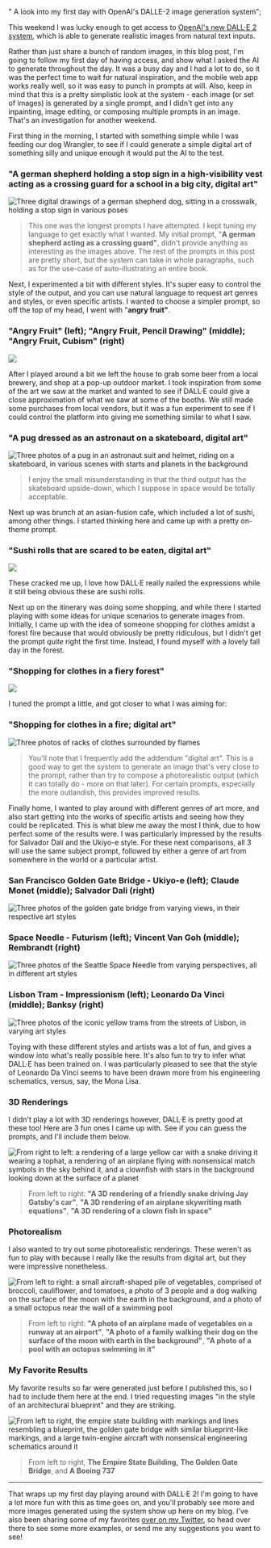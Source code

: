   " A look into my first day with OpenAI's DALLE-2 image generation system";

This weekend I was lucky enough to get access to [OpenAI's new DALL·E 2 system](https://openai.com/dall-e-2/ "DALL·E 2"), which is able to generate realistic images from natural text inputs.

Rather than just share a bunch of random images, in this blog post, I'm going to follow my first day of having access, and show what I asked the AI to generate throughout the day. It was a busy day and I had a lot to do, so it was the perfect time to wait for natural inspiration, and the mobile web app works really well, so it was easy to punch in prompts at will. Also, keep in mind that this is a pretty simplistic look at the system - each image (or set of images) is generated by a single prompt, and I didn't get into any inpainting, image editing, or composing multiple prompts in an image. That's an investigation for another weekend.

First thing in the morning, I started with something simple while I was feeding our dog Wrangler, to see if I could generate a simple digital art of something silly and unique enough it would put the AI to the test.

### "A german shepherd holding a stop sign in a high-visibility vest acting as a crossing guard for a school in a big city, digital art"

![Three digital drawings of a german shepherd dog, sitting in a crosswalk, holding a stop sign in various poses](openai-post:image-1.png?hideShadow "A german shepherd holding a stop sign in a high-visibility vest acting as a crossing guard for a school in a big city, digital art")

> This one was the longest prompts I have attempted. I kept tuning my language to get exactly what I wanted. My initial prompt, "**A german shepherd acting as a crossing guard"**, didn't provide anything as interesting as the images above. The rest of the prompts in this post are pretty short, but the system can take in whole paragraphs, such as for the use-case of auto-illustrating an entire book.

Next, I experimented a bit with different styles. It's super easy to control the style of the output, and you can use natural language to request art genres and styles, or even specific artists. I wanted to choose a simpler prompt, so off the top of my head, I went with "**angry fruit"**.

### "Angry Fruit" (left); "Angry Fruit, Pencil Drawing" (middle); "Angry Fruit, Cubism" (right)

![](openai-post:image-2.png?hideShadow)

After I played around a bit we left the house to grab some beer from a local brewery, and shop at a pop-up outdoor market. I took inspiration from some of the art we saw at the market and wanted to see if DALL·E could give a close approximation of what we saw at some of the booths. We still made some purchases from local vendors, but it was a fun experiment to see if I could control the platform into giving me something similar to what I saw.

### "A pug dressed as an astronaut on a skateboard, digital art"

![Three photos of a pug in an astronaut suit and helmet, riding on a skateboard, in various scenes with starts and planets in the background](openai-post:image-3.png?hideShadow "A pug dressed as an astronaut on a skateboard, digital art")

> I enjoy the small misunderstanding in that the third output has the skateboard upside-down, which I suppose in space would be totally acceptable.

Next up was brunch at an asian-fusion cafe, which included a lot of sushi, among other things. I started thinking here and came up with a pretty on-theme prompt.

### "Sushi rolls that are scared to be eaten, digital art"

![](openai-post:image-4.png?hideShadow)

These cracked me up, I love how DALL·E really nailed the expressions while it still being obvious these are sushi rolls.

Next up on the itinerary was doing some shopping, and while there I started playing with some ideas for unique scenarios to generate images from. Initially, I came up with the idea of someone shopping for clothes amidst a forest fire because that would obviously be pretty ridiculous, but I didn't get the prompt _quite_ right the first time. Instead, I found myself with a lovely fall day in the forest.

### "Shopping for clothes in a fiery forest"

![](openai-post:image-5.png?hideShadow)

I tuned the prompt a little, and got closer to what I was aiming for:

### "Shopping for clothes in a fire; digital art"

![Three photos of racks of clothes surrounded by flames](openai-post:image-6.png?hideShadow "Shopping for clothes in a fire; digital art")

> You'll note that I frequently add the addendum "digital art". This is a good way to get the system to generate an image that's very close to the prompt, rather than try to compose a photorealistic output (which it can totally do - more on that later). For certain prompts, especially the more outlandish, this provides improved results.

Finally home, I wanted to play around with different genres of art more, and also start getting into the works of specific artists and seeing how they could be replicated. This is what blew me away the most I think, due to how perfect some of the results were. I was particularly impressed by the results for Salvador Dalí and the Ukiyo-e style. For these next comparisons, all 3 will use the same subject prompt, followed by either a genre of art from somewhere in the world or a particular artist.

### San Francisco Golden Gate Bridge - Ukiyo-e (left); Claude Monet (middle); Salvador Dali (right)

![Three photos of the golden gate bridge from varying views, in their respective art styles](openai-post:image-7.png?hideShadow "San Francisco Golden Gate Bridge - Ukiyo-e (left); Claude Monet (middle); Salvador Dali (right)")

### Space Needle - Futurism (left); Vincent Van Goh (middle); Rembrandt (right)

![Three photos of the Seattle Space Needle from varying perspectives, all in different art styles](openai-post:image-8.png?hideShadow "Space Needle - Futurism (left); Vincent Van Goh (middle); Rembrandt (right)")

### Lisbon Tram - Impressionism (left); Leonardo Da Vinci (middle); Banksy (right)

![Three photos of the iconic yellow trams from the streets of Lisbon, in varying art styles](openai-post:image-9.png?hideShadow "Lisbon Tram - Impressionism (left); Leonardo Da Vinci (middle); Banksy (right)")

Toying with these different styles and artists was a lot of fun, and gives a window into what's really possible here. It's also fun to try to infer what DALL·E has been trained on. I was particularly pleased to see that the style of Leonardo Da Vinci seems to have been drawn more from his engineering schematics, versus, say, the Mona Lisa.

### 3D Renderings

I didn't play a lot with 3D renderings however, DALL·E is pretty good at these too! Here are 3 fun ones I came up with. See if you can guess the prompts, and I'll include them below.

![From right to left: a rendering of a large yellow car with a snake driving it wearing a tophat, a rendering of an airplane flying with nonsensical match symbols in the sky behind it, and a clownfish with stars in the background looking down at the surface of a planet](openai-post:image-10.png?hideShadow "3D Renderings")

> From left to right: **"A 3D rendering of a friendly snake driving Jay Gatsby's car"**, **"A 3D rendering of an airplane skywriting math equations"**, **"A 3D rendering of a clown fish in space"**

### Photorealism

I also wanted to try out some photorealistic renderings. These weren't as fun to play with because I really like the results from digital art, but they were impressive nonetheless.

![From left to right: a small aircraft-shaped pile of vegetables, comprised of broccoli, cauliflower, and tomatoes, a photo of 3 people and a dog walking on the surface of the moon with the earth in the background, and a photo of a small octopus near the wall of a swimming pool](openai-post:image-11.png?hideShadow "Photorealism")

> From left to right: **"A photo of an airplane made of vegetables on a runway at an airport"**, **"A photo of a family walking their dog on the surface of the moon with earth in the background"**, **"A photo of a pool with an octopus swimming in it"**

### My Favorite Results

My favorite results so far were generated just before I published this, so I had to include them here at the end. I tried requesting images "in the style of an architectural blueprint" and they are striking.

![From left to right, the empire state building with markings and lines resembling a blueprint, the golden gate bridge with similar blueprint-like markings, and a large twin-engine aircraft with nonsensical engineering schematics around it](openai-post:image-12.png?hideShadow "Blueprints")

> From left to right, **The Empire State Building,** **The Golden Gate Bridge**, and **A Boeing 737**

---

That wraps up my first day playing around with DALL·E 2! I'm going to have a lot more fun with this as time goes on, and you'll probably see more and more images generated using the system show up here on my blog. I've also been sharing some of my favorites [over on my Twitter](https://twitter.com/keegandonley/status/1528028602448625665 "Twitter Thread"), so head over there to see some more examples, or send me any suggestions you want to see!
